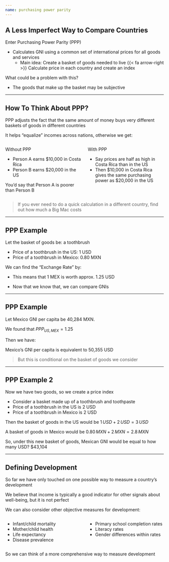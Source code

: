 ```yaml
---
name: purchasing power parity
---
```


## A Less Imperfect Way to Compare Countries

[Enter Purchasing Power Parity (PPP)]{.hi}

::: {.fragment}
- Calculates GNI using a common set of international prices for all goods and services
    - Main idea: Create a basket of goods needed to live {{< fa arrow-right >}} Calculate price in each country and create an index
:::

::: {.fragment}
[What could be a problem with this?]{.hi .align-center}
:::

::: {.fragment}
- The goods that make up the basket may be subjective
:::

---

## How To Think About PPP?

[PPP]{.hi} adjusts the fact that [the same amount of money buys very different baskets]{.hp} of goods in different countries

It helps "equalize" incomes across nations, otherwise we get:

::: {.fragment .small}

:::: {.columns}

::: {.column width="50%"}
[Without PPP]{.hi .align-center}

::: {.fragment}
- [Person A]{.h} earns $10,000 in Costa Rica
- [Person B]{.hi-teal} earns $20,000 in the US

[You'd say that]{.hi} [Person A]{.h} is poorer than [Person B]{.hi-teal}
:::

:::

::: {.column width="50%"}
[With PPP]{.hi .align-center}

::: {.incremental}
- Say prices are half as high in Costa Rica than in the US
- Then $10,000 in Costa Rica gives the same [purchasing power]{.hi} as $20,000 in the US
:::

:::

::::

:::

::: {.fragment}
> If you ever need to do a quick calculation in a different country, find out how much a Big Mac costs
:::

---

## PPP Example

Let the basket of goods be: [a toothbrush]{.hi}

- Price of [a toothbrush]{.hi} in the US: 1 USD
- Price of [a toothbrush]{.hi} in Mexico: 0.80 MXN

::: {.fragment}
We can find the "Exchange Rate" by:

\begin{align*}
    PPP_{US,MEX} = \dfrac{Cost_{US}}{Cost_{MEX}} = \dfrac{1}{0.8} = 1.25
\end{align*}
:::

::: {.fragment}
- This means that 1 MEX is worth approx. 1.25 USD

- Now that we know that, we can compare GNIs
:::

---

## PPP Example

Let Mexico GNI per capita be 40,284 MXN.

We found that $PPP_{US,MEX} = 1.25$

Then we have:

::: {.fragment}
\begin{align*}
    GNI_{MEX} \times PPP_{US,MEX} = 40,284 \times 1.25 = 50,355
\end{align*}

Mexico's GNI per capita is equivalent to 50,355 USD
:::

::: {.fragment}
> But this is [conditional on the basket of goods]{.hp} we consider
:::

---

## PPP Example 2

Now we have two goods, so we create a [price index]{.hi}

::: {.incremental}
- Consider a basket made up of a toothbrush and toothpaste
- Price of a toothbrush in the US is 2 USD
- Price of a toothbrush in Mexico is 2 USD
:::

::: {.fragment}
Then the basket of goods in the US would be $1 \, USD + 2 \, USD = 3 \, USD$

A basket of goods in Mexico would be $0.80 \, MXN + 2 \, MXN = 2.8 \, MXN$
:::

::: {.fragment}
\begin{align*}
    PPP_{US,MEX} = \dfrac{Cost_{US}}{Cost_{MEX}} = \dfrac{3}{2.8} \approx 1.07
\end{align*}
:::

::: {.fragment}
So, under this new basket of goods, Mexican GNI would be equal to how many USD? [$43,104]{.fragment .hi}
:::

---

## Defining Development

So far we have only touched on [one possible way to measure a country's development]{.hi}

We believe that income is typically a good indicator for other signals about well-being, but it is not perfect

We can also consider other [objective measures]{.hi} for development:

::: {.fragment}

:::: {.columns}

::: {.column width="50%"}
- Infant/child mortality
- Mother/child health
- Life expectancy
- Disease prevalence
:::

::: {.column width="50%"}
- Primary school completion rates
- Literacy rates
- Gender differences within rates
:::

::::

:::

::: {.fragment}
So we can think of a more comprehensive way to measure development
:::
